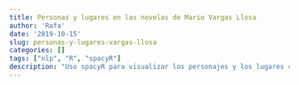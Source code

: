 ```yaml
---
title: Personas y lugares en las novelas de Mario Vargas Llosa
author: 'Rafa'
date: '2019-10-15'
slug: personas-y-lugares-vargas-llosa
categories: []
tags: ["nlp", "R", "spacyR"]
description: "Uso spacyR para visualizar los personajes y los lugares con más menciones en dos novelas de Mario Vargas Llosa."
---
```


